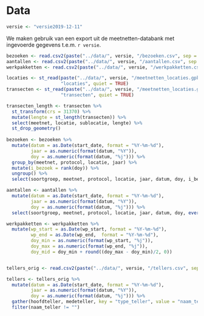 

# Data

```r
versie <- "versie2019-12-11"
```

We maken gebruik van een export uit de meetnetten-databank met ingevoerde gegevens t.e.m. `r versie`.

```r
bezoeken <- read.csv2(paste("../data/", versie, "/bezoeken.csv", sep = ""), stringsAsFactors = FALSE)
aantallen <- read.csv2(paste("../data/", versie, "/aantallen.csv", sep = ""), stringsAsFactors = FALSE)
werkpakketten <- read.csv2(paste("../data/", versie, "/werkpakketten.csv", sep = ""), stringsAsFactors = FALSE)

locaties <- st_read(paste("../data/", versie, "/meetnetten_locaties.gpkg", sep = ""),
                    "locaties", quiet = TRUE)
transecten <- st_read(paste("../data/", versie, "/meetnetten_locaties.gpkg", sep = ""),
                    "transecten", quiet = TRUE)

transecten_length <- transecten %>%
  st_transform(crs = 31370) %>%
  mutate(lengte = st_length(transecten)) %>%
  select(meetnet, locatie, sublocatie, lengte) %>%
  st_drop_geometry()
  
bezoeken <- bezoeken %>%
  mutate(datum = as.Date(start_date, format = "%Y-%m-%d"),
         jaar = as.numeric(format(datum, "%Y")),
         doy = as.numeric(format(datum, "%j"))) %>%
  group_by(meetnet, protocol, locatie, jaar) %>%
  mutate(i_bezoek = rank(doy)) %>%
  ungroup() %>%
  select(soortgroep, meetnet, protocol, locatie, jaar, datum, doy, i_bezoek, everything())

aantallen <- aantallen %>%
  mutate(datum = as.Date(start_date, format = "%Y-%m-%d"),
         jaar = as.numeric(format(datum, "%Y")),
         doy = as.numeric(format(datum, "%j"))) %>%
  select(soortgroep, meetnet, protocol, locatie, jaar, datum, doy, everything())

werkpakketten <- werkpakketten %>%
  mutate(wp_start = as.Date(wp_start, format = "%Y-%m-%d"),
         wp_end = as.Date(wp_end,  format = "%Y-%m-%d"),
         doy_min = as.numeric(format(wp_start, "%j")),
         doy_max = as.numeric(format(wp_end, "%j")),
         doy_mid = doy_min + round((doy_max - doy_min)/2, 0))


tellers_orig <- read.csv2(paste("../data/", versie, "/tellers.csv", sep = ""), stringsAsFactors = FALSE)

tellers <- tellers_orig %>%
  mutate(datum = as.Date(start_date, format = "%Y-%m-%d"),
         jaar = as.numeric(format(datum, "%Y")),
         doy = as.numeric(format(datum, "%j"))) %>%
  gather(hoofdteller, medeteller, key = "type_teller", value = "naam_teller") %>%
  filter(naam_teller != "")

```



